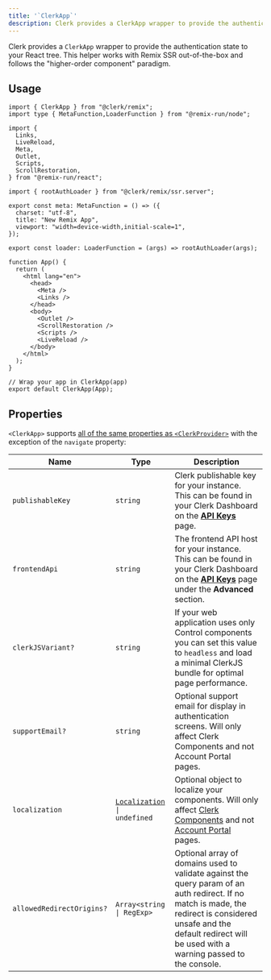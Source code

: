 ---
title: '`ClerkApp`'
description: Clerk provides a ClerkApp wrapper to provide the authentication state to your React tree. This helper works with Remix SSR out-of-the-box and follows the "higher-order component" paradigm.
---

Clerk provides a `ClerkApp` wrapper to provide the authentication state to your React tree. This helper works with Remix SSR out-of-the-box and follows the "higher-order component" paradigm.

## Usage

```tsx {1, 40-41}
import { ClerkApp } from "@clerk/remix";
import type { MetaFunction,LoaderFunction } from "@remix-run/node";

import {
  Links,
  LiveReload,
  Meta,
  Outlet,
  Scripts,
  ScrollRestoration,
} from "@remix-run/react";

import { rootAuthLoader } from "@clerk/remix/ssr.server";

export const meta: MetaFunction = () => ({
  charset: "utf-8",
  title: "New Remix App",
  viewport: "width=device-width,initial-scale=1",
});

export const loader: LoaderFunction = (args) => rootAuthLoader(args);

function App() {
  return (
    <html lang="en">
      <head>
        <Meta />
        <Links />
      </head>
      <body>
        <Outlet />
        <ScrollRestoration />
        <Scripts />
        <LiveReload />
      </body>
    </html>
  );
}

// Wrap your app in ClerkApp(app)
export default ClerkApp(App);
```

## Properties

`<ClerkApp>` supports [all of the same properties as `<ClerkProvider>`](/docs/components/clerk-provider#props) with the exception of the `navigate` property:

| Name | Type | Description |
| --- | --- | --- |
| `publishableKey` | `string` | Clerk publishable key for your instance. This can be found in your Clerk Dashboard on the **[API Keys](https://dashboard.clerk.com/last-active?path=api-keys)** page. |
| `frontendApi` | `string` | The frontend API host for your instance. This can be found in your Clerk Dashboard on the **[API Keys](https://dashboard.clerk.com/last-active?path=api-keys)** page under the **Advanced** section. |
| `clerkJSVariant?` | `string` | If your web application uses only Control components you can set this value to `headless` and load a minimal ClerkJS bundle for optimal page performance. |
| `supportEmail?` | `string` | Optional support email for display in authentication screens. Will only affect Clerk Components and not Account Portal pages. |
| `localization` | <code>[Localization](/docs/components/customization/localization) \| undefined</code> | Optional object to localize your components. Will only affect [Clerk Components][components-ref] and not [Account Portal][ap-ref] pages. |
| `allowedRedirectOrigins?` | `Array<string \| RegExp>` | Optional array of domains used to validate against the query param of an auth redirect. If no match is made, the redirect is considered unsafe and the default redirect will be used with a warning passed to the console. |

[components-ref]: /docs/components/overview
[ap-ref]: /docs/account-portal/overview